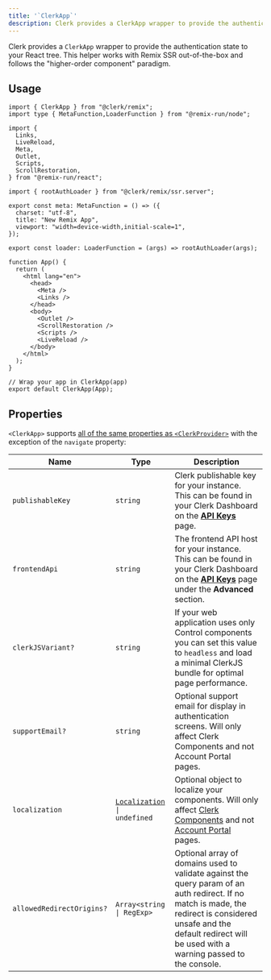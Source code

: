 ---
title: '`ClerkApp`'
description: Clerk provides a ClerkApp wrapper to provide the authentication state to your React tree. This helper works with Remix SSR out-of-the-box and follows the "higher-order component" paradigm.
---

Clerk provides a `ClerkApp` wrapper to provide the authentication state to your React tree. This helper works with Remix SSR out-of-the-box and follows the "higher-order component" paradigm.

## Usage

```tsx {1, 40-41}
import { ClerkApp } from "@clerk/remix";
import type { MetaFunction,LoaderFunction } from "@remix-run/node";

import {
  Links,
  LiveReload,
  Meta,
  Outlet,
  Scripts,
  ScrollRestoration,
} from "@remix-run/react";

import { rootAuthLoader } from "@clerk/remix/ssr.server";

export const meta: MetaFunction = () => ({
  charset: "utf-8",
  title: "New Remix App",
  viewport: "width=device-width,initial-scale=1",
});

export const loader: LoaderFunction = (args) => rootAuthLoader(args);

function App() {
  return (
    <html lang="en">
      <head>
        <Meta />
        <Links />
      </head>
      <body>
        <Outlet />
        <ScrollRestoration />
        <Scripts />
        <LiveReload />
      </body>
    </html>
  );
}

// Wrap your app in ClerkApp(app)
export default ClerkApp(App);
```

## Properties

`<ClerkApp>` supports [all of the same properties as `<ClerkProvider>`](/docs/components/clerk-provider#props) with the exception of the `navigate` property:

| Name | Type | Description |
| --- | --- | --- |
| `publishableKey` | `string` | Clerk publishable key for your instance. This can be found in your Clerk Dashboard on the **[API Keys](https://dashboard.clerk.com/last-active?path=api-keys)** page. |
| `frontendApi` | `string` | The frontend API host for your instance. This can be found in your Clerk Dashboard on the **[API Keys](https://dashboard.clerk.com/last-active?path=api-keys)** page under the **Advanced** section. |
| `clerkJSVariant?` | `string` | If your web application uses only Control components you can set this value to `headless` and load a minimal ClerkJS bundle for optimal page performance. |
| `supportEmail?` | `string` | Optional support email for display in authentication screens. Will only affect Clerk Components and not Account Portal pages. |
| `localization` | <code>[Localization](/docs/components/customization/localization) \| undefined</code> | Optional object to localize your components. Will only affect [Clerk Components][components-ref] and not [Account Portal][ap-ref] pages. |
| `allowedRedirectOrigins?` | `Array<string \| RegExp>` | Optional array of domains used to validate against the query param of an auth redirect. If no match is made, the redirect is considered unsafe and the default redirect will be used with a warning passed to the console. |

[components-ref]: /docs/components/overview
[ap-ref]: /docs/account-portal/overview